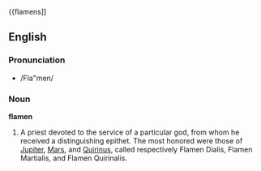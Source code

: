 {{flamens]]

==English==

===Pronunciation===
*/Fla"men/

===Noun===
'''flamen'''

#A priest devoted to the service of a particular god, from whom he received a distinguishing epithet. The most honored were those of [[Jupiter]], [[Mars]], and [[Quirinus]], called respectively Flamen Dialis, Flamen Martialis, and Flamen Quirinalis.